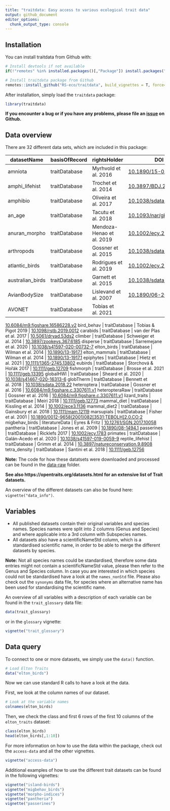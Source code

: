 ```yaml
---
title: "traitdata: Easy access to various ecological trait data"
output: github_document
editor_options: 
  chunk_output_type: console
---
```


## Installation

You can install traitdata from Github with:

```r
# Install devtools if not available
if(!"remotes" %in% installed.packages()[,"Package"]) install.packages("remotes")

# Install traitdata package from Github
remotes::install_github("RS-eco/traitdata", build_vignettes = T, force=T)
```

After installation, simply load the `traitdata` package:

```r
library(traitdata)
```

**If you encounter a bug or if you have any problems, please file an [issue](https://github.com/RS-eco/traitdata/issues) on Github.**

## Data overview

There are 32 different data sets, which are included in this package:

datasetName	| basisOfRecord	| rightsHolder	     | DOI
----------- | ------------- | ------------------ | -----------
amniota | traitDatabase | Myrhvold et al. 2016 | [10.1890/15-0846R.1](http://doi.org/10.1890/15-0846R.1)
amphi_lifehist | traitDatabase | Trochet et al. 2014 | [10.3897/BDJ.2.e4123](http://doi.org/10.3897/BDJ.2.e4123)
amphibio | traitDatabase | Oliveira et al. 2017 | [10.1038/sdata.2017.123](http://doi.org/10.1038/sdata.2017.123)
an_age | traitDatabase | Tacutu et al. 2018 | [10.1093/nar/gkx1042](http://doi.org/10.1093/nar/gkx1042)
anuran_morpho | traitDatabase | Mendoza-Henao et al. 2019 | [10.1002/ecy.2685](http://doi.org/10.1002/ecy.2685)
arthropods | traitDatabase | Gossner et al. 2015 | [10.1038/sdata.2015.13](http://doi.org/10.1038/sdata.2015.13)
atlantic_birds | traitDatabase | Rodrigues et al. 2019 | [10.1002/ecy.2647](https://doi.org/10.1002/ecy.2647)
australian_birds | traitDatabase | Garnett et al. 2015 | [10.1038/sdata.2015.61](https://doi.org/10.1038/sdata.2015.61)
AvianBodySize | traitDatabase | Lislevand et al. 2007 | [10.1890/06-2054](https://doi.org/10.1890/06-2054)
AVONET | traitDatabase | Tobias et al. 2021 | 
[10.6084/m9.figshare.16586228.v2](https://doi.org/10.6084/m9.figshare.16586228.v2)
bird_behav | traitDatabase | Tobias & Pigot 2019 | [10.1098/rstb.2019.0012](http://dx.doi.org/10.1098/rstb.2019.0012)
carabids | traitDatabase | van der Plas et al. 2017 | [10.5061/dryad.53ds2](http://doi.org/10.5061/dryad.53ds2)
climber | traitDatabase | Schweiger et al. 2014 | [10.3897/zookeys.367.6185](http://doi.org/10.3897/zookeys.367.6185)
disperse | traitDatabase | Sarremejane et al. 2020 | [10.1038/s41597-020-00732-7](http://doi.org/10.1038/s41597-020-00732-7)
elton_birds	| traitDatabase	| Wilman et al. 2014 | [10.1890/13-1917.1](http://doi.org/10.1890/13-1917.1)
elton_mammals |	 traitDatabase	| Wilman et al. 2014 | [10.1890/13-1917.1](http://doi.org/10.1890/13-1917.1)
epiphytes | traitDatabase | Hietz et al. 2021 | [10.1111/1365-2745.13802](https://doi.org/10.1111/1365-2745.13802)
eubirds | traitDatabase | Storchová & Hořák 2017 | [10.1111/geb.12709](https://doi.org/10.1111/geb.12709)
fishmorph | traitDatabase | Brosse et al. 2021 | [10.1111/geb.13395](https://doi.org/10.1111/geb.13395)
globalHWI | traitDatabase | Sheard et al. 2020 | [10.1038/s41467-020-16313-6](http://doi.org/10.1038/s41467-020-16313-6)
globTherm | traitDatabase | Bennett et al. 2018 | [10.1038/sdata.2018.22](https://doi.org/10.1038/sdata.2018.22)
heteroptera | traitDatabase | Gossner et al. 2016 | [10.6084/m9.figshare.c.3307611.v1](https://doi.org/10.6084/m9.figshare.c.3307611.v1)
heteropteraRaw | traitDatabase | Gossner et al. 2016 | [10.6084/m9.figshare.c.3307611.v1](https://doi.org/10.6084/m9.figshare.c.3307611.v1)
lizard_traits | traitDatabase | Meiri 2018 | [10.1111/geb.12773](http://doi.org/10.1111/geb.12773)
mammal_diet | traitDatabase | Kissling et al. 2014 | [10.1002/ece3.1136](http://doi.org/10.1002/ece3.1136)
mammal_diet2 | traitDatabase | Gainsbury et al. 2018 | [10.1111/mam.12119](http://doi.org/10.1111/mam.12119)
marsupials | traitDatabase | Fisher et al. 2001 | [10.1890/0012-9658(2001)082[3531:TEBOLH]2.0.CO;2](https://doi.org/10.1890/0012-9658(2001)082[3531:TEBOLH]2.0.CO;2)
migbehav_birds	| literatureData	| Eyres & Fritz	| [10.12761/SGN.2017.10058](http://doi.org/10.12761/SGN.2017.10058)
pantheria | traitDatabase | Jones et al. 2009 | [10.1890/08-1494.1](http://doi.org/10.1890/08-1494.1)
passerines | traitDatabase | Ricklefs 2017 | [10.1002/ecy.1783](http://doi.org/10.1002/ecy.1783)
primates | traitDatabase | Galán-Acedo et al. 2020 | [10.1038/s41597-019-0059-9](http://doi.org/10.1038/s41597-019-0059-9)
reptile_lifehist | traitDatabase | Grimm et al. 2014 | [10.3897/natureconservation.9.8908](http://doi.org/10.3897/natureconservation.9.8908)
tetra_density | traitDatabase | Santini et al. 2018 | [10.1111/geb.12756](https://doi.org/10.1111/geb.12756)

**Note:** The code for how these datatsets were downloaded and processed can be found in the [data-raw](https://github.com/RS-eco/traitdata/tree/main/data-raw) folder.

**See also https://opentraits.org/datasets.html for an extensive list of Trait datasets.**

An overview of the different datasets can also be found here: `vignette("data_info")`. 

## Variables

* All published datasets contain their original variables and species names. 
Species names were split into 2 columns (Genus and Species) and where applicable into a 3rd column with Subspecies names.
* All datasets also have a scientificNameStd column, which is a standardised scientific name, 
in order to be able to merge the different datasets by species.

**Note:** Not all species names could be standardised, therefore some data entries might not contain a scientificNameStd value, please then refer to the Genus and Species column. In case you are interested in which species could not be standardised have a look at the `names_nonStd` file. Please also check out the `synonyms` data file, for species where an alternative name has been used for standardising the scientific name.

An overview of all variables with a description of each variable can be found in the `trait_glossary` data file:

```r
data(trait_glossary)
```

or in the `glossary` vignette:

```r
vignette("trait_glossary")
```

## Data query

To connect to one or more datasets, we simply use the `data()` function.

```r
# Load Elton Traits
data("elton_birds")
```

Now we can use standard R calls to have a look at the data. 

First, we look at the column names of our dataset.

```r
# Look at the variable names
colnames(elton_birds)
```

Then, we check the class and first 6 rows of the first 10 columns of the `elton_traits` dataset:

```r
class(elton_birds)
head(elton_birds[,1:10])
```

For more information on how to use the data within the package, check out the `access-data` and all the other vignettes.

```r
vignette("access-data")
```

Additional examples of how to use the different trait datasets can be found in the following vignettes:

```r
vignette("island-birds")
vignette("migbehav_birds")
vignette("morpho-indices")
vignette("pantheria")
vignette("passerines")
```
